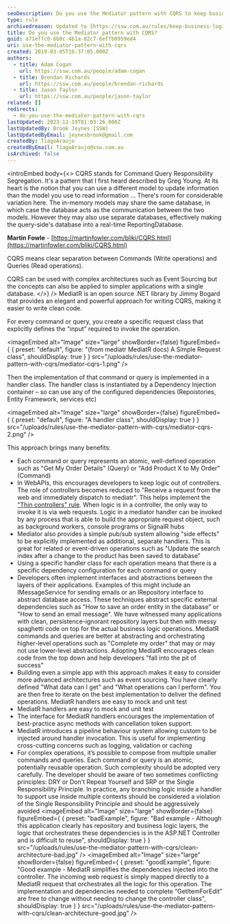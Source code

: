 ```yaml
---
seoDescription: Do you use the Mediator pattern with CQRS to keep business logic out of your presentation layer and write clean code?
type: rule
archivedreason: Updated to [https://ssw.com.au/rules/keep-business-logic-out-of-the-presentation-layer](/rules/keep-business-logic-out-of-the-presentation-layer)
title: Do you use the Mediator pattern with CQRS?
guid: a71effc0-6b0c-4b1a-82c7-6effb0959ed4
uri: use-the-mediator-pattern-with-cqrs
created: 2019-03-05T16:37:05.000Z
authors:
  - title: Adam Cogan
    url: https://ssw.com.au/people/adam-cogan
  - title: Brendan Richards
    url: https://ssw.com.au/people/brendan-richards
  - title: Jason Taylor
    url: https://ssw.com.au/people/jason-taylor
related: []
redirects:
  - do-you-use-the-mediator-pattern-with-cqrs
lastUpdated: 2023-12-19T01:03:26.000Z
lastUpdatedBy: Brook Jeynes [SSW]
lastUpdatedByEmail: jeynesbrook@gmail.com
createdBy: TiagoAraujo
createdByEmail: TiagoAraujo@ssw.com.au
isArchived: false
---
```


<introEmbed
  body={<>
CQRS stands for Command Query Responsibility Segregation. It's a pattern that I first heard described by Greg Young. At its heart is the notion that you can use a different model to update information than the model you use to read information
…
There's room for considerable variation here. The in-memory models may share the same database, in which case the database acts as the communication between the two models. However they may also use separate databases, effectively making the query-side's database into a real-time ReportingDatabase.

**Martin Fowle** - [https://martinfowler.com/bliki/CQRS.html](https://martinfowler.com/bliki/CQRS.html)

CQRS means clear separation between Commands (Write operations) and Queries (Read operations).

CQRS can be used with complex architectures such as Event Sourcing but the concepts can also be applied to simpler applications with a single database.
  </>}
/>
MediatR is an open source .NET library by Jimmy Bogard that provides an elegant and powerful approach for writing CQRS, making it easier to write clean code.

For every command or query, you create a specific request class that explicitly defines the “input” required to invoke the operation.


<imageEmbed
  alt="Image"
  size="large"
  showBorder={false}
  figureEmbed={ {
    preset: "default",
    figure: "(from mediatr MediatR docs) A Simple Request class",
    shouldDisplay: true
  } }
  src="/uploads/rules/use-the-mediator-pattern-with-cqrs/mediator-cqrs-1.png"
/>

Then the implementation of that command or query is implemented in a handler class. The handler class is instantiated by a Dependency Injection container – so can use any of the configured dependencies (Repoistories, Entity Framework, services etc)


<imageEmbed
  alt="Image"
  size="large"
  showBorder={false}
  figureEmbed={ {
    preset: "default",
    figure: "A handler class",
    shouldDisplay: true
  } }
  src="/uploads/rules/use-the-mediator-pattern-with-cqrs/mediator-cqrs-2.png"
/>

This approach brings many benefits:

- Each command or query represents an atomic, well-defined operation such as "Get My Order Details" (Query) or "Add Product X to My Order" (Command)
- In WebAPIs, this encourages developers to keep logic out of controllers. The role of controllers becomes reduced to "Receive a request from the web and immediately dispatch to mediatr". This helps implement the ["Thin controllers" rule](/do-you-use-thin-controllers-fat-models-and-dumb-views). When logic is in a controller, the only way to invoke it is via web requests. Logic in a mediator handler can be invoked by any process that is able to build the appropriate request object, such as background workers, console programs or SignalR hubs
- Mediator also provides a simple pub/sub system allowing "side effects" to be explicitly implemented as additional, separate handlers. This is great for related or event-driven operations such as "Update the search index after a change to the product has been saved to database"
- Using a specific handler class for each operation means that there is a specific dependency configuration for each command or query
- Developers often implement interfaces and abstractions between the layers of their applications. Examples of this might include an IMessageService for sending emails or an IRepository interface to abstract database access. These techniques abstract specific external dependencies such as "How to save an order entity in the database" or "How to send an email message". We have witnessed many applications with clean, persistence-ignorant repository layers but then with messy spaghetti code on top for the actual business logic operations. MediatR commands and queries are better at abstracting and orchestrating higher-level operations such as "Complete my order" that may or may not use lower-level abstractions. Adopting MediatR encourages clean code from the top down and help developers "fall into the pit of success"
- Building even a simple app with this approach makes it easy to consider more advanced architectures such as event sourcing. You have clearly defined "What data can I get" and "What operations can I perform". You are then free to iterate on the best implementation to deliver the defined operations. MediatR handlers are easy to mock and unit test
- MediatR handlers are easy to mock and unit test
- The interface for MediatR handlers encourages the implementation of best-practice async methods with cancellation token support.
- MediatR introduces a pipeline behaviour system allowing custom to be injected around handler invocation. This is useful for implementing cross-cutting concerns such as logging, validation or caching
- For complex operations, it’s possible to compose from multiple smaller commands and queries. Each command or query is an atomic, potentially reusable operation. Such complexity should be adopted very carefully. The developer should be aware of two sometimes conflicting principles: DRY or Don't Repeat Yourself and SRP or the Single Responsibility Principle. In practice, any branching logic inside a handler to support use inside multiple contexts should be considered a violation of the Single Responsibility Principle and should be aggressively avoided
<imageEmbed
  alt="Image"
  size="large"
  showBorder={false}
  figureEmbed={ {
    preset: "badExample",
    figure: "Bad example - Although this application clearly has repository and business logic layers, the logic that orchestrates these dependencies is in the ASP.NET Controller and is difficult to reuse",
    shouldDisplay: true
  } }
  src="/uploads/rules/use-the-mediator-pattern-with-cqrs/clean-architecture-bad.jpg"
/>
<imageEmbed
  alt="Image"
  size="large"
  showBorder={false}
  figureEmbed={ {
    preset: "goodExample",
    figure: "Good example - MediatR simplifies the dependencies injected into the controller. The incoming web request is simply mapped directly to a MediatR request that orchestrates all the logic for this operation. The implementation and dependencies needed to complete “GetItemForEdit” are free to change without needing to change the controller class",
    shouldDisplay: true
  } }
  src="/uploads/rules/use-the-mediator-pattern-with-cqrs/clean-architecture-good.jpg"
/>
